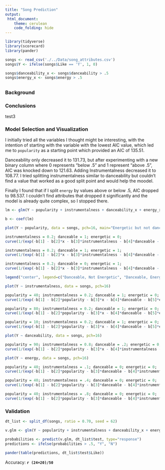 ```yaml
---
title: "Song Prediction"
output:
 html_document:
    theme: cerulean
    code_folding: hide
---
```


```r
library(tidyverse)
library(scorecard)
library(pander)

songs <- read_csv('./../Data/song_attributes.csv')
songs$Y <- ifelse(songs$Like == 'Y', 1, 0)
```

```r
songs$danceability_x <- songs$danceability > .5
songs$energy_x <- songs$energy > .5
```



## {.tabset}

### Background



### Conclusions

test3

### Model Selection and Visualization

I initially tried all the variables I thought might be interesting, with the intention of starting with the variable with the lowest AIC value, which led me to `popularity` as a starting point which provided an AIC of 135.51.

Danceability only decreased it to 131.73, but after experimenting with a new binary column where 0 represents "below .5" and 1 represent "above .5", AIC was knocked down to 121.63. Adding Instrumentalness decreased it to 108.77. I tried splitting instrumentalness similar to danceability but couldn't find a value that worked as a good split point and would help the moodel.

Finally I found that if I split `energy` by values above or below .5, AIC dropped to 98.537. I couldn't find attributes that dropped it significantly and the model is already quite complex, so I stopped there. 

```r
lm <- glm(Y ~ popularity + instrumentalness + danceability_x + energy_x, data = songs, family = binomial)

b <- coef(lm)

plot(Y ~ popularity, data = songs, pch=16, main="Energetic but not danceable songs increase likeability", sub="Instrumentalness = .2")

instrumentalness = 0.2; danceable = 1; energetic = 0;
curve(1/(exp(-b[1] - b[2]*x - b[3]*instrumentalness - b[4]*danceable - b[5]*energetic) + 1), add = TRUE, col="black")

instrumentalness = 0.2; danceable = 1; energetic = 1;
curve(1/(exp(-b[1] - b[2]*x - b[3]*instrumentalness - b[4]*danceable - b[5]*energetic) + 1), add = TRUE, col="red")

instrumentalness = 0.2; danceable = 0; energetic = 1;
curve(1/(exp(-b[1] - b[2]*x - b[3]*instrumentalness - b[4]*danceable - b[5]*energetic) + 1), add = TRUE, col="green")

legend("center", legend=c("Danceable, Not Energetic", "Danceable, Energetic, Instrumentalness = .02", "Not Danceable, Energetic"), bty="n", lty=1, col=c("black", "red", "green"), cex=0.8)

plot(Y ~ instrumentalness, data = songs, pch=16)

popularity = 40; instrumentalness = 0.2; danceable = 1; energetic = 0;
curve(1/(exp(-b[1] - b[2]*popularity - b[3]*x - b[4]*danceable - b[5]*energetic) + 1), add = TRUE, col="black")

popularity = 80; instrumentalness = 0.2; danceable = 1; energetic = 0;
curve(1/(exp(-b[1] - b[2]*popularity - b[3]*x - b[4]*danceable - b[5]*energetic) + 1), add = TRUE, col="red")

popularity = 10; instrumentalness = 0.2; danceable = 1; energetic = 0;
curve(1/(exp(-b[1] - b[2]*popularity - b[3]*x - b[4]*danceable - b[5]*energetic) + 1), add = TRUE, col="green")

plot(Y ~ danceability, data = songs, pch=16)

popularity = 90; instrumentalness = 0.8; danceable = .2; energetic = 0;
curve(1/(exp(-b[1] - b[2]*popularity - b[3]*x - b[4]*instrumentalness - b[5]*energetic) + 1), add = TRUE, col="black")

plot(Y ~ energy, data = songs, pch=16)

popularity = 40; instrumentalness = .1; danceable = 0; energetic = 0;
curve(1/(exp(-b[1] - b[2]*popularity - b[3]*danceable - b[4]*instrumentalness - b[5]*x) + 1), add = TRUE, col="black")

popularity = 40; instrumentalness = .4; danceable = 0; energetic = 0;
curve(1/(exp(-b[1] - b[2]*popularity - b[3]*danceable - b[4]*instrumentalness - b[5]*x) + 1), add = TRUE, col="red")

popularity = 40; instrumentalness = .8; danceable = 0; energetic = 0;
curve(1/(exp(-b[1] - b[2]*popularity - b[3]*danceable - b[4]*instrumentalness - b[5]*x) + 1), add = TRUE, col="skyblue")
```


### Validation

```r
dt_list <- split_df(songs, ratio = 0.70, seed = 62)

v.glm <- glm(Y ~ popularity + instrumentalness + danceability_x + energy_x, data = dt_list$test, family = binomial)

probabilities <- predict(v.glm, dt_list$test, type="response")
predictions <- ifelse(probabilities > .5, "Y", "N")

pander(table(predictions, dt_list$test$Like))

```

Accuracy: <b>`r (24+20)/50`</b>